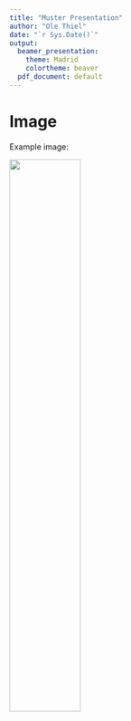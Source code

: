 ```yaml
---
title: "Muster Presentation"
author: "Ole Thiel"
date: "`r Sys.Date()`"
output:
  beamer_presentation:
    theme: Madrid
    colortheme: beaver
  pdf_document: default
---
```


# Image

Example image:

![](tu.png){width=50%}